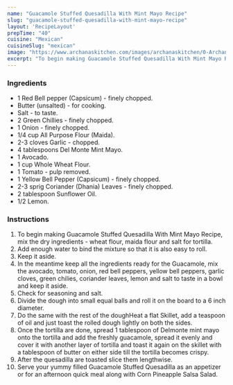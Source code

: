 ---
name: "Guacamole Stuffed Quesadilla With Mint Mayo Recipe"
slug: "guacamole-stuffed-quesadilla-with-mint-mayo-recipe"
layout: 'RecipeLayout'
prepTime: "40"
cuisine: "Mexican"
cuisineSlug: "mexican"
image: "https://www.archanaskitchen.com/images/archanaskitchen/0-Archanas-Kitchen-Recipes/2016/sept-28/Avocado_Salsa_Quesadilla_Recipe_In_Mint_Mayo_Dressing-1.jpg"
excerpt: "To begin making Guacamole Stuffed Quesadilla With Mint Mayo Recipe, mix the dry ingredients - wheat flour, maida flour and salt for tortilla"
---

### Ingredients

- 1 Red Bell pepper (Capsicum) - finely chopped.
- Butter (unsalted) - for cooking.
- Salt - to taste.
- 2 Green Chillies - finely chopped.
- 1 Onion - finely chopped.
- 1/4 cup All Purpose Flour (Maida).
- 2-3 cloves Garlic - chopped.
- 4 tablespoons Del Monte Mint Mayo.
- 1 Avocado.
- 1 cup Whole Wheat Flour.
- 1 Tomato - pulp removed.
- 1 Yellow Bell Pepper (Capsicum) - finely chopped.
- 2-3 sprig Coriander (Dhania) Leaves - finely chopped.
- 2 tablespoon Sunflower Oil.
- 1/2 Lemon.

### Instructions

1. To begin making Guacamole Stuffed Quesadilla With Mint Mayo Recipe, mix the dry ingredients - wheat flour, maida flour and salt for tortilla.
1. Add enough water to bind the mixture so that it is also easy to roll.
1. Keep it aside.
1. In the meantime keep all the ingredients ready for the Guacamole, mix the avocado, tomato, onion, red bell peppers, yellow bell peppers, garlic cloves, green chilies, coriander leaves, lemon and salt to taste in a bowl and keep it aside.
1. Check for seasoning and salt.
1. Divide the dough into small equal balls and roll it on the board to a 6 inch diameter.
1. Do the same with the rest of the doughHeat a flat Skillet, add a teaspoon of oil and just toast the rolled dough lightly on both the sides.
1. Once the tortilla are done, spread 1 tablespoon of Delmonte mint mayo onto the tortilla and add the freshly  guacamole, spread it evenly and cover it with another layer of tortilla and toast it again on the skillet with a tablespoon of butter on either side till the tortilla becomes crispy.
1. After the quesadilla are toasted slice them lengthwise.
1. Serve your yummy filled Guacamole Stuffed Quesadilla as an appetizer or for an afternoon quick meal along with Corn Pineapple Salsa Salad.
